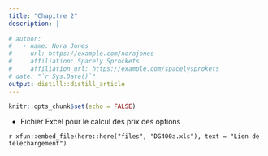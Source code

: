 ```yaml
---
title: "Chapitre 2"
description: |
  
# author:
#   - name: Nora Jones 
#     url: https://example.com/norajones
#     affiliation: Spacely Sprockets
#     affiliation_url: https://example.com/spacelysprokets
# date: "`r Sys.Date()`"
output: distill::distill_article
---
```


```r
knitr::opts_chunk$set(echo = FALSE)
```


- Fichier Excel pour le calcul des prix des options

<div class="contributor_org">
`r xfun::embed_file(here::here("files", "DG400a.xls"), text = "Lien de téléchargement")`
</div>

